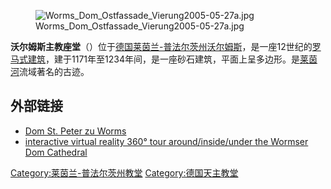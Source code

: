 {{NoteTA
|1=zh-tw:沃姆斯;zh-cn:沃尔姆斯
|2=zh-tw:普法茲;zh-cn:普法尔茨;
}}

{{Expand language|de|date=2018年8月}}
{{Unreferenced|time=2018-08-29T00:25:00+00:00}}

[[File:Worms_Dom_Ostfassade_Vierung2005-05-27a.jpg|thumb]]

'''沃尔姆斯主教座堂'''（{{lang-de|Wormser Dom}}）位于[[德国|德国]][[莱茵兰-普法尔茨州|莱茵兰-普法尔茨州]][[沃尔姆斯|沃尔姆斯]]，是一座12世纪的[[罗马式建筑|罗马式建筑]]，建于1171年至1234年间，是一座砂石建筑，平面上呈多边形。是[[莱茵河|莱茵河]]流域著名的古迹。

== 外部链接 ==
{{Commonscat|St. Peter's Cathedral (Worms)|Wormser Dom}}
* [http://www.wormser-dom.de/ Dom St. Peter zu Worms] {{Wayback|url=http://www.wormser-dom.de/ |date=20061029072614 }} {{de icon}}
* [http://3d-top-event.info/wormser-dom/ interactive virtual reality 360° tour around/inside/under the Wormser Dom Cathedral] {{Wayback|url=http://3d-top-event.info/wormser-dom/ |date=20171020052834 }}

{{church-stub}}
{{coord|display=title}}
{{Authority control}}
{{DEFAULTSORT:Wormser Dom}}
[[Category:莱茵兰-普法尔茨州教堂|Category:莱茵兰-普法尔茨州教堂]]
[[Category:德国天主教堂|Category:德国天主教堂]]